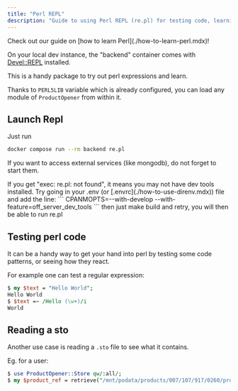 ```yaml
---
title: "Perl REPL"
description: "Guide to using Perl REPL (re.pl) for testing code, learning Perl syntax, and interacting with Open Food Facts modules in development."
---
```



<Callout type="info" title="New to Perl?">
  Check out our guide on [how to learn Perl](./how-to-learn-perl.mdx)!
</Callout>

On your local dev instance, the "backend" container comes with [Devel::REPL](https://metacpan.org/pod/Devel::REPL) installed.

This is a handy package to try out perl expressions and learn.

Thanks to `PERL5LIB` variable which is already configured, you can load any module of `ProductOpener` from within it.

## Launch Repl

Just run

```bash title="Launch Perl REPL in Docker"
docker compose run --rm backend re.pl
```

If you want to access external services (like mongodb), do not forget to start them.

<Callout type="warning" title="`re.pl` not found?">
  If you get "exec: re.pl: not found", it means you may not have dev tools installed.
</Callout>

<Steps>
<Step title="Add CPANMOPTS to .env or .envrc">
Try going in your .env (or [.envrc](./how-to-use-direnv.mdx)) file and add the line:
```
CPANMOPTS=--with-develop --with-feature=off_server_dev_tools
```
</Step>
<Step title="Rebuild and Retry">
then just make build and retry, you will then be able to run re.pl
</Step>
</Steps>

## Testing perl code

It can be a handy way to get your hand into perl by testing some code patterns, or seeing how they react.

For example one can test a regular expression:

```perl
$ my $text = "Hello World";
Hello World
$ $text =~ /Hello (\w+)/i
World
```

## Reading a sto

Another use case is reading a `.sto` file to see what it contains.

Eg. for a user:

```perl
$ use ProductOpener::Store qw/:all/;
$ my $product_ref = retrieve("/mnt/podata/products/007/107/917/0260/product.sto");
```

